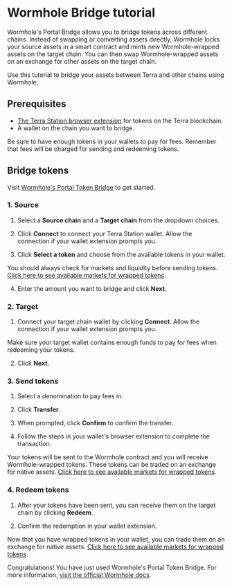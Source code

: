 
# Wormhole Bridge tutorial

Wormhole's Portal Bridge allows you to bridge tokens across different chains. Instead of swapping or converting assets directly, Wormhole locks your source assets in a smart contract and mints new Wormhole-wrapped assets on the target chain. You can then swap Wormhole-wrapped assets on an exchange for other assets on the target chain. 

Use this tutorial to bridge your assets between Terra and other chains using Wormhole.

## Prerequisites

- [The Terra Station browser extension](Download/terra-station-extension.mdx) for tokens on the Terra blockchain.
- A wallet on the chain you want to bridge. 


<Admonition type="tip" icon="💡" title="Paying for fees">

Be sure to have enough tokens in your wallets to pay for fees. Remember that fees will be charged for sending and redeeming tokens. 

</Admonition>

## Bridge tokens

Visit [Wormhole's Portal Token Bridge](https://portalbridge.com/#/transfer) to get started. 

### 1. Source

1. Select a **Source chain** and a **Target chain** from the dropdown choices. 

2. Click **Connect** to connect your Terra Station wallet. Allow the connection if your wallet extension prompts you.

3. Click **Select a token** and choose from the available tokens in your wallet. 

<Admonition type="caution" icon="☢️">

You should always check for markets and liquidity before sending tokens. [Click here to see available markets for wrapped tokens](https://docs.wormholenetwork.com/wormhole/overview-liquid-markets).

</Admonition>

4. Enter the amount you want to bridge and click **Next**.

### 2. Target

1. Connect your target chain wallet by clicking **Connect**. Allow the connection if your wallet extension prompts you. 

<Admonition type="caution" icon="☢️">

Make sure your target wallet contains enough funds to pay for fees when redeeming your tokens.

</Admonition>

2. Click **Next**. 

### 3. Send tokens

1. Select a denomination to pay fees in.

2. Click **Transfer**.

3. When prompted, click **Confirm** to confirm the transfer.

4. Follow the steps in your wallet's browser extension to complete the transaction. 

Your tokens will be sent to the Wormhole contract and you will receive Wormhole-wrapped tokens. These tokens can be traded on an exchange for native assets. [Click here to see available markets for wrapped tokens](https://docs.wormholenetwork.com/wormhole/overview-liquid-markets).

### 4. Redeem tokens

1. After your tokens have been sent, you can receive them on the target chain by clicking **Redeem**.

2. Confirm the redemption in your wallet extension.

Now that you have wrapped tokens in your wallet, you can trade them on an exchange for native assets. [Click here to see available markets for wrapped tokens](https://docs.wormholenetwork.com/wormhole/overview-liquid-markets).

Congratulations! You have just used Wormhole's Portal Token Bridge. For more information, [visit the official Wormhole docs](https://docs.wormholenetwork.com/wormhole/).

